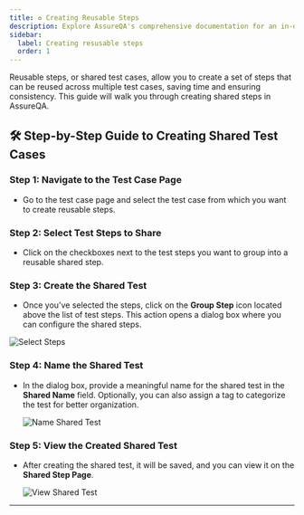 ```yaml
---
title: ♻️ Creating Reusable Steps
description: Explore AssureQA's comprehensive documentation for an in-depth look at our services and tools.
sidebar:
  label: Creating resusable steps
  order: 1
---
```


Reusable steps, or shared test cases, allow you to create a set of steps that can be reused across multiple test cases, saving time and ensuring consistency. This guide will walk you through creating shared steps in AssureQA.

## 🛠️ Step-by-Step Guide to Creating Shared Test Cases

### Step 1: Navigate to the Test Case Page

- Go to the test case page and select the test case from which you want to create reusable steps.

### Step 2: Select Test Steps to Share

- Click on the checkboxes next to the test steps you want to group into a reusable shared step.


### Step 3: Create the Shared Test

- Once you’ve selected the steps, click on the **Group Step** icon located above the list of test steps. This action opens a dialog box where you can configure the shared steps.

![Select Steps](../../images/1.Click_Shared_button.png)

### Step 4: Name the Shared Test

- In the dialog box, provide a meaningful name for the shared test in the **Shared Name** field. Optionally, you can also assign a tag to categorize the test for better organization.

   ![Name Shared Test](../../images/2.Naming_Shared_test.png)

### Step 5: View the Created Shared Test

- After creating the shared test, it will be saved, and you can view it on the **Shared Step Page**.

   ![View Shared Test](../../images/3.Shared_test_displayed_in_shared_page.png)

---



